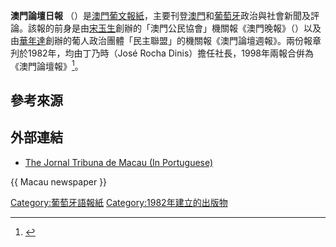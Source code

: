 {{Infobox Newspaper
| 名稱    = 澳門論壇日報<br>Jornal Tribuna de Macau
| 報頭    = 
| 圖像    = [[File:Jornal_Tribuna_de_Macau_20120410.JPG|250px]]
| 圖像說明= 2012年4月10日頭版
| 類型    = 日報
| 版式    = 寬版
| 擁有者  = Tribuna de Macau, Empresa Jornalística e Editorial, S.A.R.L.[[丁乃時|丁乃時]] （José Rocha Dinis）
| 出版商  = 
| 創辦人  = [[宋玉生|宋玉生]]
| 編輯    = 
| 主編    = 
| 副主編  = 
| 作者群  = 
| 創刊日  = 1982年
| 停刊日  = 
| 政治立場= 
| 語言    = [[葡文|葡文]]
| 售價    = 
| 總部    = [[澳門|澳門]][[東方斜巷|東方斜巷]][[蘇鴉利大廈|蘇鴉利大廈]]地下4-4A-4B號
| 發行量  = 
| ISSN    = 
| 網站    = http://www.jtm.com.mo/
}}

'''澳門論壇日報''' （{{lang-pt|Jornal Tribuna de Macau}}）是[[澳門|澳門]][[葡文|葡文]][[報紙|報紙]]，主要刊登[[澳門|澳門]]和[[葡萄牙|葡萄牙]]政治與社會新聞及評論。該報的前身是由[[宋玉生|宋玉生]]創辦的「澳門公民協會」機關報《澳門晚報》（{{lang|pt|Jornal De Macau}}）以及由[[華年達_(律師)|華年達]]創辦的葡人政治團體「民主聯盟」的機關報《澳門論壇週報》。兩份報章刋於1982年，均由丁乃時（José Rocha Dinis）擔任社長，1998年兩報合倂為《澳門論壇報》<ref>{{cite book |author1=吳志良 |author2=尹德剛 |coauthors=陳震宇等 |title=《澳門人文社會科學研究文選 綜合卷》 |date=2009 |publisher=社會科學文獻出版社 |isbn=978-7-5097-1129-3 |page=331-342 |url=https://www.macaudata.com/macaubook/book269/html/0414001.htm |access-date=2018-08-02 |archive-date=2018-08-02 |archive-url=https://web.archive.org/web/20180802071409/https://www.macaudata.com/macaubook/book269/html/0414001.htm |dead-url=no }}</ref>。

== 參考來源 ==
{{reflist}}

==外部連結==
*[http://www.jtm.com.mo The Jornal Tribuna de Macau (In Portuguese)] {{Wayback|url=http://www.jtm.com.mo/ |date=20210125093055 }}

{{ Macau newspaper }}

[[Category:葡萄牙語報紙|Category:葡萄牙語報紙]]
[[Category:1982年建立的出版物|Category:1982年建立的出版物]]